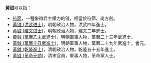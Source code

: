 '''黄钺'''可以指：
*[[符節|符節]]，一種象徵君主權力的钺，相當於符節、尚方劍。
*[[黄钺_(洪武进士)|黄钺 (洪武进士)]]，明朝政治人物，洪武四年進士。
*[[黄钺_(建文进士)|黄钺 (建文进士)]]，明朝政治人物，建文二年進士。
*[[黃鉞_(萬曆乙未武進士)|黃鉞 (萬曆乙未武進士)]]，明朝軍事人物，萬曆二十三年武進士。
*[[黃鉞_(萬曆辛丑武進士)|黃鉞 (萬曆辛丑武進士)]]，明朝軍事人物，萬曆二十九年武進士，會元。
*[[黃鉞_(乾隆進士)|黃鉞 (乾隆進士)]]，清朝政治人物，乾隆五十五年進士。
*[[黄钺_(革命元勋)|黄钺 (革命元勋)]]，清末官員，軍事人物，革命黨人士。
{{disambig|Y钺|Cat=二字黄姓人名消歧义}}